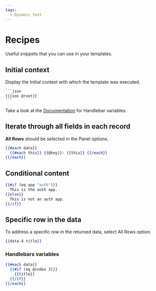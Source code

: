 ```yaml
---
tags:
  - Dynamic Text
---
```


# Recipes

Useful snippets that you can use in your templates.

## Initial context

Display the Initial context with which the template was executed.

````handlebars
```json
{{json @root}}
```
````

Take a look at the [Documentation](https://handlebarsjs.com/api-reference/data-variables.html#root) for Handlebar variables.

## Iterate through all fields in each record

**All Rows** should be selected in the Panel options.

```handlebars
{{#each data}}
  {{#each this}} {{@key}}: {{this}} {{/each}}
{{/each}}
```

## Conditional content

```handlebars
{{#if (eq app "auth")}}
  This is the auth app.
{{else}}
  This is not an auth app.
{{/if}}
```

## Specific row in the data

To address a specific row in the returned data, select All Rows option.

```handlebars
{{data.4.title}}
```

### Handlebars variables

```handlebars
{{#each data}}
  {{#if (eq @index 3)}}
    {{title}}
  {{/if}}
{{/each}}
```
